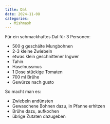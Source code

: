 ```yaml
---
title: Dal
date: 2024-11-08
categories:
  - Mishmash
---
```


Für ein schmackhaftes Dal für 3 Personen:

* 500 g geschälte Mungbohnen
* 2-3 kleine Zwiebeln
* etwas klein geschnittener Ingwer
* Tahin
* Haselnussmus
* 1 Dose stückige Tomaten
* 700 ml Brühe
* Gewürze nach gusto

So macht man es:

* Zwiebeln andünsten
* Gewaschene Bohnen dazu, in Pfanne erhitzen
* Brühe dazu, aufkochen
* übrige Zutaten dazugeben